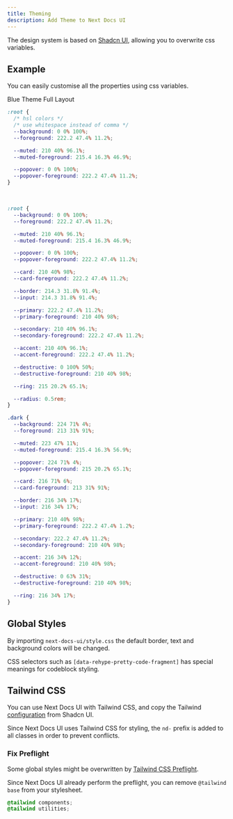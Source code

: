 ```yaml
---
title: Theming
description: Add Theme to Next Docs UI
---
```



The design system is based on [Shadcn UI](https://ui.shadcn.com), allowing you
to overwrite css variables.

## Example

You can easily customise all the properties using css variables.

<div className="mb-4 flex flex-row flex-wrap gap-2">
  <ThemeSwitch style={blue_theme}>Blue Theme</ThemeSwitch>
  <ThemeSwitch style={full_layout}>Full Layout</ThemeSwitch>
</div>

```css title="global.css"
:root {
  /* hsl colors */
  /* use whitespace instead of comma */
  --background: 0 0% 100%;
  --foreground: 222.2 47.4% 11.2%;

  --muted: 210 40% 96.1%;
  --muted-foreground: 215.4 16.3% 46.9%;

  --popover: 0 0% 100%;
  --popover-foreground: 222.2 47.4% 11.2%;
}
```

<br />

<Accordions type="single" collapsible>
<Accordion title="Default Styles">

```css
:root {
  --background: 0 0% 100%;
  --foreground: 222.2 47.4% 11.2%;

  --muted: 210 40% 96.1%;
  --muted-foreground: 215.4 16.3% 46.9%;

  --popover: 0 0% 100%;
  --popover-foreground: 222.2 47.4% 11.2%;

  --card: 210 40% 98%;
  --card-foreground: 222.2 47.4% 11.2%;

  --border: 214.3 31.8% 91.4%;
  --input: 214.3 31.8% 91.4%;

  --primary: 222.2 47.4% 11.2%;
  --primary-foreground: 210 40% 98%;

  --secondary: 210 40% 96.1%;
  --secondary-foreground: 222.2 47.4% 11.2%;

  --accent: 210 40% 96.1%;
  --accent-foreground: 222.2 47.4% 11.2%;

  --destructive: 0 100% 50%;
  --destructive-foreground: 210 40% 98%;

  --ring: 215 20.2% 65.1%;

  --radius: 0.5rem;
}

.dark {
  --background: 224 71% 4%;
  --foreground: 213 31% 91%;

  --muted: 223 47% 11%;
  --muted-foreground: 215.4 16.3% 56.9%;

  --popover: 224 71% 4%;
  --popover-foreground: 215 20.2% 65.1%;

  --card: 216 71% 6%;
  --card-foreground: 213 31% 91%;

  --border: 216 34% 17%;
  --input: 216 34% 17%;

  --primary: 210 40% 98%;
  --primary-foreground: 222.2 47.4% 1.2%;

  --secondary: 222.2 47.4% 11.2%;
  --secondary-foreground: 210 40% 98%;

  --accent: 216 34% 12%;
  --accent-foreground: 210 40% 98%;

  --destructive: 0 63% 31%;
  --destructive-foreground: 210 40% 98%;

  --ring: 216 34% 17%;
}
```

</Accordion>
</Accordions>

## Global Styles

By importing `next-docs-ui/style.css` the default border, text and background
colors will be changed.

CSS selectors such as `[data-rehype-pretty-code-fragment]` has special meanings
for codeblock styling.

## Tailwind CSS

You can use Next Docs UI with Tailwind CSS, and copy the Tailwind
[configuration](https://ui.shadcn.com/docs/installation/manual#configure-tailwindconfigjs)
from Shadcn UI.

Since Next Docs UI uses Tailwind CSS for styling, the `nd-` prefix is added to
all classes in order to prevent conflicts.

### Fix Preflight

Some global styles might be overwritten by
[Tailwind CSS Preflight](https://tailwindcss.com/docs/preflight).

Since Next Docs UI already perform the preflight, you can remove
`@tailwind base` from your stylesheet.

```css
@tailwind components;
@tailwind utilities;
```
